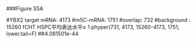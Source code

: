 ###Figure S5A

#YBX2 target mRNA: 4173
#m5C-mRNA: 1751
#overlap: 732
#background : 15260 fCHT HSPC平均表达水平≥ 1
phyper(731, 4173, 15260-4173, 1751, lower.tail=F)
##4.081501e-44
